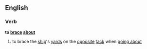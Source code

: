 ==English==
===Verb===
'''to [[brace]] [[about]]'''
#{{nautical}} to brace the [[ship]]'s [[yard]]s on the [[opposite]] [[tack]] when [[going about]]